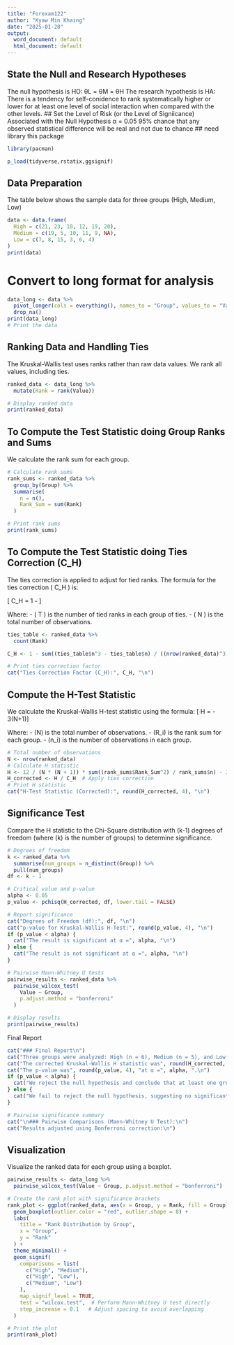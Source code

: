 ```yaml
---
title: "Forexam122"
author: "Kyaw Min Khaing"
date: "2025-01-28"
output:
  word_document: default
  html_document: default
---
```

## State the Null and Research Hypotheses

The null hypothesis is
HO: θL = θM = θH
The research hypothesis is
HA: There is a tendency for self-conidence to rank systematically higher or 
lower for at least one level of social interaction when compared with the 
other levels.
## Set the Level of Risk (or the Level of Signiicance) Associated with the Null Hypothesis
α = 0.05
95% chance that any observed statistical difference will be real and not due to chance
## need library this package
```r
library(pacman)

p_load(tidyverse,rstatix,ggsignif)
```
## Data Preparation
The table below shows the sample data for three groups (High, Medium, Low)

```r
data <- data.frame(
  High = c(21, 23, 18, 12, 19, 20),
  Medium = c(19, 5, 10, 11, 9, NA),
  Low = c(7, 8, 15, 3, 6, 4)
)
print(data)
```
# Convert to long format for analysis
```r
data_long <- data %>%
  pivot_longer(cols = everything(), names_to = "Group", values_to = "Value") %>%
  drop_na()
print(data_long)
# Print the data
```
## Ranking Data and Handling Ties
The Kruskal-Wallis test uses ranks rather than raw data values. We rank all values, including ties.
```r
ranked_data <- data_long %>%
  mutate(Rank = rank(Value))

# Display ranked data
print(ranked_data)
```
##  To Compute the Test Statistic doing Group Ranks and Sums
We calculate the rank sum for each group.
```r
# Calculate rank sums
rank_sums <- ranked_data %>%
  group_by(Group) %>%
  summarise(
    n = n(),
    Rank_Sum = sum(Rank)
  )

# Print rank sums
print(rank_sums)
```
## To Compute the Test Statistic doing Ties Correction (C_H)
The ties correction is applied to adjust for tied ranks.
The formula for the ties correction \( C_H \) is:

\[
C_H = 1 - \frac{\sum{(T^3 - Ti)}}{N^3 - N}
\]

Where:
- \( T \) is the number of tied ranks in each group of ties.
- \( N \) is the total number of observations.

```r
ties_table <- ranked_data %>%
  count(Rank)

C_H <- 1 - sum((ties_table$n^3 - ties_table$n) / ((nrow(ranked_data)^3) - nrow(ranked_data)))

# Print ties correction factor
cat("Ties Correction Factor (C_H):", C_H, "\n")
```
## Compute the H-Test Statistic
We calculate the Kruskal-Wallis H-test statistic using the formula:
\[
H = \frac{12}{N(N+1)} \sum \frac{R_i^2}{n_i} - 3(N+1)\]

Where:
- \(N\) is the total number of observations.
- \(R_i\) is the rank sum for each group.
- \(n_i\) is the number of observations in each group.
```r
# Total number of observations
N <- nrow(ranked_data)
# Calculate H statistic
H <- 12 / (N * (N + 1)) * sum((rank_sums$Rank_Sum^2) / rank_sums$n) - 3 * (N + 1)
H_corrected <- H / C_H  # Apply ties correction
# Print H statistic
cat("H-Test Statistic (Corrected):", round(H_corrected, 4), "\n")
```
## Significance Test
Compare the H statistic to the Chi-Square distribution with \(k-1\) degrees of freedom (where \(k\) is the number of groups) to determine significance.

```r
# Degrees of freedom
k <- ranked_data %>%
  summarise(num_groups = n_distinct(Group)) %>%
  pull(num_groups)
df <- k - 1

# Critical value and p-value
alpha <- 0.05
p_value <- pchisq(H_corrected, df, lower.tail = FALSE)

# Report significance
cat("Degrees of Freedom (df):", df, "\n")
cat("p-value for Kruskal-Wallis H-Test:", round(p_value, 4), "\n")
if (p_value < alpha) {
  cat("The result is significant at α =", alpha, "\n")
} else {
  cat("The result is not significant at α =", alpha, "\n")
}
```

```r
# Pairwise Mann-Whitney U tests
pairwise_results <- ranked_data %>%
  pairwise_wilcox_test(
    Value ~ Group,
    p.adjust.method = "bonferroni"
  )

# Display results
print(pairwise_results)
```
 Final Report
```r
cat("### Final Report\n")
cat("Three groups were analyzed: High (n = 6), Medium (n = 5), and Low (n = 6).\n")
cat("The corrected Kruskal-Wallis H statistic was", round(H_corrected, 4), "with", df, "degrees of freedom.\n")
cat("The p-value was", round(p_value, 4), "at α =", alpha, ".\n")
if (p_value < alpha) {
  cat("We reject the null hypothesis and conclude that at least one group differs significantly.\n")
} else {
  cat("We fail to reject the null hypothesis, suggesting no significant differences between the groups.\n")
}

# Pairwise significance summary
cat("\n### Pairwise Comparisons (Mann-Whitney U Test):\n")
cat("Results adjusted using Bonferroni correction:\n")
```
## Visualization
Visualize the ranked data for each group using a boxplot.
```r
pairwise_results <- data_long %>%
  pairwise_wilcox_test(Value ~ Group, p.adjust.method = "bonferroni")

# Create the rank plot with significance brackets
rank_plot <- ggplot(ranked_data, aes(x = Group, y = Rank, fill = Group)) +
  geom_boxplot(outlier.color = "red", outlier.shape = 8) +
  labs(
    title = "Rank Distribution by Group",
    x = "Group",
    y = "Rank"
  ) +
  theme_minimal() +
  geom_signif(
    comparisons = list(
      c("High", "Medium"),
      c("High", "Low"),
      c("Medium", "Low")
    ),
    map_signif_level = TRUE,
    test = "wilcox.test",  # Perform Mann-Whitney U test directly
    step_increase = 0.1   # Adjust spacing to avoid overlapping
  )

# Print the plot
print(rank_plot)
```


